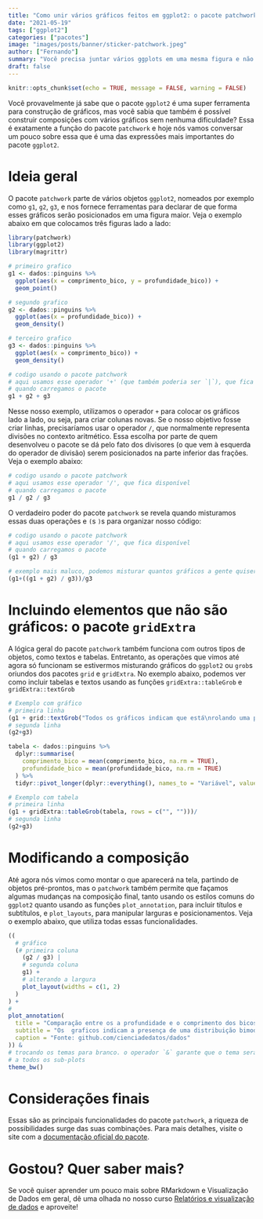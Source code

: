 ```yaml
---
title: "Como unir vários gráficos feitos em ggplot2: o pacote patchwork"
date: "2021-05-19"
tags: ["ggplot2"]
categories: ["pacotes"]
image: "images/posts/banner/sticker-patchwork.jpeg"
author: ["Fernando"]
summary: "Você precisa juntar vários ggplots em uma mesma figura e não sabe como fazer isso? Use o pacote patchwork!"
draft: false
---
```


```r
knitr::opts_chunk$set(echo = TRUE, message = FALSE, warning = FALSE)
```

Você provavelmente já sabe que o pacote `ggplot2` é uma super ferramenta para construção de gráficos, mas você sabia que também é possível construir composições com vários gráficos sem nenhuma dificuldade? Essa é exatamente a função do pacote `patchwork` e hoje nós vamos conversar um pouco sobre essa que é uma das expressões mais importantes do pacote `ggplot2`.

# Ideia geral

O pacote `patchwork` parte de vários objetos `ggplot2`, nomeados por exemplo como `g1`, `g2`, `g3`, e nos fornece ferramentas para declarar de que forma esses gráficos serão posicionados em uma figura maior. Veja o exemplo abaixo em que colocamos três figuras lado a lado:

```r
library(patchwork)
library(ggplot2)
library(magrittr)

# primeiro grafico
g1 <- dados::pinguins %>%
  ggplot(aes(x = comprimento_bico, y = profundidade_bico)) +
  geom_point()

# segundo grafico
g2 <- dados::pinguins %>%
  ggplot(aes(x = profundidade_bico)) +
  geom_density()

# terceiro grafico
g3 <- dados::pinguins %>%
  ggplot(aes(x = comprimento_bico)) +
  geom_density()

# codigo usando o pacote patchwork
# aqui usamos esse operador '+' (que também poderia ser `|`), que fica disponível
# quando carregamos o pacote
g1 + g2 + g3

```

Nesse nosso exemplo, utilizamos o operador `+` para colocar os gráficos lado a lado, ou seja, para criar colunas novas. Se o nosso objetivo fosse criar linhas, precisaríamos usar o operador `/`, que normalmente representa divisões no contexto aritmético. Essa escolha por parte de quem desenvolveu o pacote se dá pelo fato dos divisores (o que vem à esquerda do operador de divisão) serem posicionados na parte inferior das frações. Veja o exemplo abaixo:

```r
# codigo usando o pacote patchwork
# aqui usamos esse operador '/', que fica disponível
# quando carregamos o pacote
g1 / g2 / g3
```

O verdadeiro poder do pacote `patchwork` se revela quando misturamos essas duas operações e `(`s `)`s para organizar nosso código:

```r
# codigo usando o pacote patchwork
# aqui usamos esse operador '/', que fica disponível
# quando carregamos o pacote
(g1 + g2) / g3
```

```r
# exemplo mais maluco, podemos misturar quantos gráficos a gente quiser e do jeito que a gente quiser:
(g1+((g1 + g2) / g3))/g3
```

# Incluindo elementos que não são gráficos: o pacote `gridExtra`

A lógica geral do pacote `patchwork` também funciona com outros tipos de objetos, como textos e tabelas. Entretanto, as operações que vimos até agora só funcionam se estivermos misturando gráficos do `ggplot2` ou `grob`s oriundos dos pacotes `grid` e `gridExtra`. No exemplo abaixo, podemos ver como incluir tabelas e textos usando as funções `gridExtra::tableGrob` e `gridExtra::textGrob`

```r
# Exemplo com gráfico
# primeira linha
(g1 + grid::textGrob("Todos os gráficos indicam que está\nrolando uma parad bi-modal."))/
# segunda linha
(g2+g3)
```

```r

tabela <- dados::pinguins %>%
  dplyr::summarise(
    comprimento_bico = mean(comprimento_bico, na.rm = TRUE),
    profundidade_bico = mean(profundidade_bico, na.rm = TRUE)
  ) %>%
  tidyr::pivot_longer(dplyr::everything(), names_to = "Variável", values_to = "Média")

# Exemplo com tabela
# primeira linha
(g1 + gridExtra::tableGrob(tabela, rows = c("", "")))/
# segunda linha
(g2+g3)
```

# Modificando a composição

Até agora nós vimos como montar o que aparecerá na tela, partindo de objetos pré-prontos, mas o `patchwork` também permite que façamos algumas mudanças na composição final, tanto usando os estilos comuns do `ggplot2` quanto usando as funções `plot_annotation`, para incluir títulos e subtítulos, e `plot_layouts`, para manipular larguras e posicionamentos. Veja o exemplo abaixo, que utiliza todas essas funcionalidades.

```r
((
  # gráfico
  (# primeira coluna
    (g2 / g3) |
    # segunda coluna
    g1) +
    # alterando a largura
    plot_layout(widths = c(1, 2)
  )
) +
#
plot_annotation(
  title = "Comparação entre os a profundidade e o comprimento dos bicos",
  subtitle = "Os  graficos indicam a presença de uma distribuição bimodal, possivelmente porque existem várias espécies na base.",
  caption = "Fonte: github.com/cienciadedatos/dados"
)) &
# trocando os temas para branco. o operador `&` garante que o tema será aplicado
# a todos os sub-plots
theme_bw()
```

# Considerações finais

Essas são as principais funcionalidades do pacote `patchwork`, a riqueza de possibilidades surge das suas combinações. Para mais detalhes, visite o site com a [documentação oficial do pacote](https://patchwork.data-imaginist.com/index.html).

# Gostou? Quer saber mais?

Se você quiser aprender um pouco mais sobre RMarkdown e Visualização de Dados em geral, dê uma olhada no nosso curso [Relatórios e visualização de dados](https://curso-r.com/cursos/visualizacao/) e aproveite!
